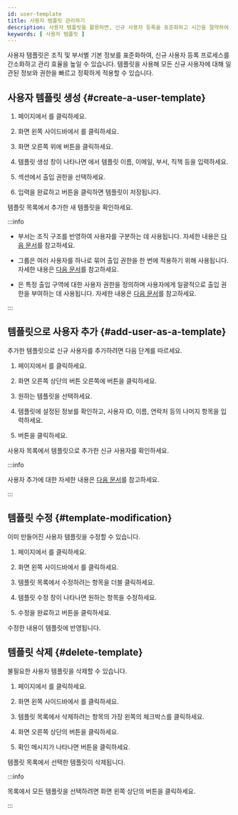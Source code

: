 ```yaml
---
id: user-template
title: 사용자 템플릿 관리하기
description: 사용자 템플릿을 활용하면, 신규 사용자 등록을 표준화하고 시간을 절약하여 효율적인 사용자 관리가 가능합니다.
keywords: [ 사용자 템플릿 ]
---
```


사용자 템플릿은 조직 및 부서별 기본 정보를 표준화하여, 신규 사용자 등록 프로세스를 간소화하고 관리 효율을 높일 수 있습니다. 템플릿을 사용해 모든 신규 사용자에 대해 일관된 정보와 권한을 빠르고 정확하게 적용할 수 있습니다.

## 사용자 템플릿 생성 {#create-a-user-template}

1. <Cmd sid='common.header.launcher' /> 페이지에서 <Cmd sid='common.header.user' />를 클릭하세요.

1. 화면 왼쪽 사이드바에서 <Cmd sid='team.sidebar.template' />를 클릭하세요.

1. 화면 오른쪽 위에 <Cmd sid='team.userTemplate.newTemplate' /> 버튼을 클릭하세요.

1. 템플릿 생성 창이 나타나면 <Cmd sid='team.user.information' />에서 템플릿 이름, 이메일, 부서, 직책 등을 입력하세요.

1. <Cmd sid='team.user.permission.title' /> 섹션에서 출입 권한을 선택하세요.

1. 입력을 완료하고 <Cmd sid='common.save' /> 버튼을 클릭하면 템플릿이 저장됩니다.

템플릿 목록에서 추가한 새 템플릿을 확인하세요.

:::info

* 부서는 조직 구조를 반영하여 사용자를 구분하는 데 사용됩니다. 자세한 내용은 [다음 문서](add-user#information)를 참고하세요.

* 그룹은 여러 사용자를 하나로 묶어 출입 권한을 한 번에 적용하기 위해 사용됩니다. 자세한 내용은 [다음 문서](user-group-manage)를 참고하세요.

* <Cmd sid='team.user.permission.accessGroup' />은 특정 출입 구역에 대한 사용자 권한을 정의하며 사용자에게 일괄적으로 출입 권한을 부여하는 데 사용됩니다. 자세한 내용은 [다음 문서](#)를 참고하세요.

:::


## 템플릿으로 사용자 추가 {#add-user-as-a-template}

추가한 템플릿으로 신규 사용자를 추가하려면 다음 단계를 따르세요.

1. <Cmd sid='common.header.launcher' /> 페이지에서 <Cmd sid='common.header.user' />를 클릭하세요.

1. 화면 오른쪽 상단의 <Cmd sid='team.user.dialog.newUser' /> 버튼 오른쪽에 <IcDown/> 버튼을 클릭하세요.

1. 원하는 템플릿을 선택하세요.

1. 템플릿에 설정된 정보를 확인하고, 사용자 ID, 이름, 연락처 등의 나머지 항목을 입력하세요.

1. <Cmd sid='common.save' /> 버튼을 클릭하세요.

사용자 목록에서 템플릿으로 추가한 신규 사용자를 확인하세요.

:::info

사용자 추가에 대한 자세한 내용은 [다음 문서](add-user)를 참고하세요.

:::


## 템플릿 수정 {#template-modification}

이미 만들어진 사용자 템플릿을 수정할 수 있습니다.

1. <Cmd sid='common.header.launcher' /> 페이지에서 <Cmd sid='common.header.user' />를 클릭하세요.

1. 화면 왼쪽 사이드바에서 <Cmd sid='team.sidebar.template' />를 클릭하세요.

1. 템플릿 목록에서 수정하려는 항목을 더블 클릭하세요.

1. 템플릿 수정 창이 나타나면 원하는 항목을 수정하세요.

1. 수정을 완료하고 <Cmd sid='common.save' /> 버튼을 클릭하세요.

수정한 내용이 템플릿에 반영됩니다.


## 템플릿 삭제 {#delete-template}

불필요한 사용자 템플릿을 삭제할 수 있습니다.

1. <Cmd sid='common.header.launcher' /> 페이지에서 <Cmd sid='common.header.user' />를 클릭하세요.

1. 화면 왼쪽 사이드바에서 <Cmd sid='team.sidebar.template' />를 클릭하세요.

1. 템플릿 목록에서 삭제하려는 항목의 가장 왼쪽의 체크박스를 클릭하세요.

1. 화면 오른쪽 상단의 <Cmd sid='common.delete' /> 버튼을 클릭하세요.

1. 확인 메시지가 나타나면 <Cmd sid='common.acknowledge' /> 버튼을 클릭하세요.

템플릿 목록에서 선택한 템플릿이 삭제됩니다.

:::info

<Cmd sid='team.userTemplate.title' /> 목록에서 모든 템플릿을 선택하려면 화면 왼쪽 상단의 <Cmd sid='common.selectAll' /> 버튼을 클릭하세요.

:::